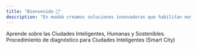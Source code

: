 ```yaml
---
title: "Bienvenido 👋"
description: "En moobä creamos soluciones innovadoras que habilitan mayor libertad de acción y generan oportunidades transformadoras para las comunidades, permitiéndoles construir un futuro mejor. Nuestro enfoque prioriza el bienestar colectivo, el cuidado del planeta y el desarrollo sostenible, fomentando ciudades más inteligentes, inclusivas y resilientes"
---
```


<Columns cols={2}>
  <Card title="Aprende conceptos" icon="graduation-cap" href="/ciudad-inteligente">
    Aprende sobre las Ciudades Inteligentes, Humanas y Sostenibles.
  </Card>
  <Card title="Diagnóstico de Ciudad Inteligente" icon="newspaper" href="/diagnostico-smart-city">
    Procedimiento de diagnóstico para Ciudades Inteligentes (Smart City) 
  </Card>
</Columns>